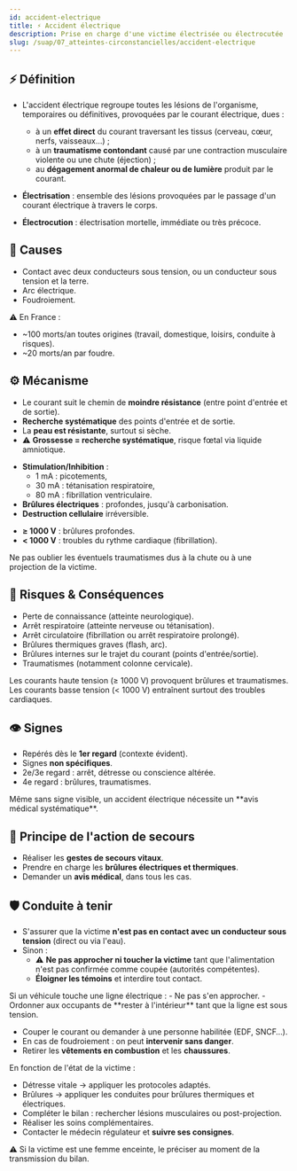 ---
id: accident-electrique
title: ⚡ Accident électrique
description: Prise en charge d'une victime électrisée ou électrocutée
slug: /suap/07_atteintes-circonstancielles/accident-electrique
---


## ⚡ Définition

- L'accident électrique regroupe toutes les lésions de l'organisme, temporaires ou définitives, provoquées par le courant électrique, dues :
  - à un **effet direct** du courant traversant les tissus (cerveau, cœur, nerfs, vaisseaux…) ;
  - à un **traumatisme contondant** causé par une contraction musculaire violente ou une chute (éjection) ;
  - au **dégagement anormal de chaleur ou de lumière** produit par le courant.

- **Électrisation** : ensemble des lésions provoquées par le passage d'un courant électrique à travers le corps.
- **Électrocution** : électrisation mortelle, immédiate ou très précoce.

## 📌 Causes

- Contact avec deux conducteurs sous tension, ou un conducteur sous tension et la terre.
- Arc électrique.
- Foudroiement.

⚠️ En France :
- ~100 morts/an toutes origines (travail, domestique, loisirs, conduite à risques).
- ~20 morts/an par foudre.

## ⚙️ Mécanisme

- Le courant suit le chemin de **moindre résistance** (entre point d'entrée et de sortie).
- **Recherche systématique** des points d'entrée et de sortie.
- La **peau est résistante**, surtout si sèche.
- ⚠️ **Grossesse = recherche systématique**, risque fœtal via liquide amniotique.

<Tabs>
<TabItem value="effets" label="Effets du courant">

- **Stimulation/Inhibition** :
  - 1 mA : picotements,
  - 30 mA : tétanisation respiratoire,
  - 80 mA : fibrillation ventriculaire.
- **Brûlures électriques** : profondes, jusqu'à carbonisation.
- **Destruction cellulaire** irréversible.

</TabItem>
<TabItem value="voltage" label="Effet selon voltage">

- **≥ 1000 V** : brûlures profondes.
- **< 1000 V** : troubles du rythme cardiaque (fibrillation).

</TabItem>
</Tabs>

<Admonition type="warning">
Ne pas oublier les éventuels traumatismes dus à la chute ou à une projection de la victime.
</Admonition>

## 🚨 Risques & Conséquences

- Perte de connaissance (atteinte neurologique).
- Arrêt respiratoire (atteinte nerveuse ou tétanisation).
- Arrêt circulatoire (fibrillation ou arrêt respiratoire prolongé).
- Brûlures thermiques graves (flash, arc).
- Brûlures internes sur le trajet du courant (points d'entrée/sortie).
- Traumatismes (notamment colonne cervicale).

<Admonition type="note">
Les courants haute tension (≥ 1000 V) provoquent brûlures et traumatismes.  
Les courants basse tension (< 1000 V) entraînent surtout des troubles cardiaques.
</Admonition>

## 👁️ Signes

- Repérés dès le **1er regard** (contexte évident).
- Signes **non spécifiques**.
- 2e/3e regard : arrêt, détresse ou conscience altérée.
- 4e regard : brûlures, traumatismes.

<Admonition type="warning">
Même sans signe visible, un accident électrique nécessite un **avis médical systématique**.
</Admonition>

## 🧰 Principe de l'action de secours

- Réaliser les **gestes de secours vitaux**.
- Prendre en charge les **brûlures électriques et thermiques**.
- Demander un **avis médical**, dans tous les cas.

## 🛡️ Conduite à tenir

- S'assurer que la victime **n'est pas en contact avec un conducteur sous tension** (direct ou via l'eau).
- Sinon :
  - ⚠️ **Ne pas approcher ni toucher la victime** tant que l'alimentation n'est pas confirmée comme coupée (autorités compétentes).
  - **Éloigner les témoins** et interdire tout contact.

<Admonition type="tip">
Si un véhicule touche une ligne électrique :
- Ne pas s'en approcher.
- Ordonner aux occupants de **rester à l'intérieur** tant que la ligne est sous tension.
</Admonition>

- Couper le courant ou demander à une personne habilitée (EDF, SNCF…).
- En cas de foudroiement : on peut **intervenir sans danger**.
- Retirer les **vêtements en combustion** et les **chaussures**.

En fonction de l'état de la victime :

- Détresse vitale → appliquer les protocoles adaptés.
- Brûlures → appliquer les conduites pour brûlures thermiques et électriques.
- Compléter le bilan : rechercher lésions musculaires ou post-projection.
- Réaliser les soins complémentaires.
- Contacter le médecin régulateur et **suivre ses consignes**.

<Admonition type="note">
⚠️ Si la victime est une femme enceinte, le préciser au moment de la transmission du bilan.
</Admonition>